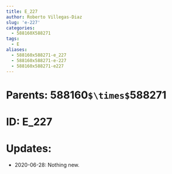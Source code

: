 ```yaml
---
title: E_227
author: Roberto Villegas-Diaz
slug: 'e-227'
categories:
  - 588160X588271
tags:
  - E
aliases:
  - 588160x588271-e_227
  - 588160x588271-e-227
  - 588160x588271-e227
---
```


# **Parents**: 588160`$\times$`588271
# **ID**: E_227
# **Updates**: 
 - 2020-06-28: Nothing new.
